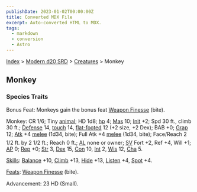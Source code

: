 ```yaml
---
publishDate: 2023-01-02T00:00:00Z
title: Converted MDX File
excerpt: Auto-converted HTML to MDX.
tags:
  - markdown
  - conversion
  - Astro
---
```






[Index](-index) > [Modern d20 SRD](modern-d20-srd-index) > [Creatures](modern-d20-srd-creatures-index) > Monkey




## Monkey


### Species Traits


Bonus Feat: Monkeys gain the bonus feat [Weapon Finesse](modern-d20-srd-feats-weapon-finesse) (bite).


Monkey: CR 1/6; Tiny [animal](modern-d20-srd-creature-types-animal); HD 1d8; [hp](modern-d20-srd-combat-hit-points) 4; [Mas](modern-d20-srd-creatures-creature-overview) 10; [Init](modern-d20-srd-combat-initiative) +2; Spd 30 ft., climb 30 ft.; [Defense](modern-d20-srd-combat-defense) 14, [touch](modern-d20-srd-combat-attack-actions) 14, [flat-footed](modern-d20-srd-combat-surprise) 12 (+2 size, +2 Dex); BAB +0; [Grap](modern-d20-srd-combat-grapple) 12; [Atk](modern-d20-srd-combat-attack-roll) +4 [melee](modern-d20-srd-combat-attack-roll) (1d34, bite); Full Atk +4 [melee](modern-d20-srd-combat-attack-roll) (1d34, bite); Face/Reach 2 1/2 ft. by 2 1/2 ft.; Reach 0 ft.; [AL](modern-d20-srd-basics-allegiances) none or owner; [SV](modern-d20-srd-basics-saving-throws) Fort +2, Ref +4, Will +1; [AP](modern-d20-srd-creatures-creature-overview) 0; [Rep](modern-d20-srd-creatures-creature-overview) +0; [Str](modern-d20-srd-basics-ability-scores) 3, [Dex](modern-d20-srd-basics-ability-scores) 15, [Con](modern-d20-srd-basics-ability-scores) 10, [Int](modern-d20-srd-basics-ability-scores) 2, [Wis](modern-d20-srd-basics-ability-scores) 12, [Cha](modern-d20-srd-basics-ability-scores) 5.


[Skills](modern-d20-srd-skills-index): [Balance](modern-d20-srd-skills-balance) +10, [Climb](modern-d20-srd-skills-climb) +13, [Hide](modern-d20-srd-skills-hide) +13, [Listen](modern-d20-srd-skills-listen) +4, [Spot](modern-d20-srd-skills-spot) +4.


[Feats](modern-d20-srd-feats-index): [Weapon Finesse](modern-d20-srd-feats-weapon-finesse) (bite).


Advancement: 23 HD (Small).



